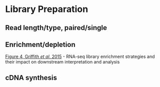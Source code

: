 # Library Preparation

## Read length/type, paired/single
## Enrichment/depletion

[Figure 4, Griffith _et al_, 2015](https://journals.plos.org/ploscompbiol/article?id=10.1371/journal.pcbi.1004393) - RNA-seq library enrichment strategies and their impact on downstream interpretation and analysis

## cDNA synthesis


